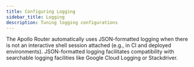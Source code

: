 ```yaml
---
title: Configuring Logging
sidebar_title: Logging
description: Tuning logging configurations
---
```



The Apollo Router automatically uses JSON-formatted logging when there is not an interactive shell session attached (e.g., in CI and deployed environments). JSON-formatted logging facilitates compatibility with searchable logging facilities like Google Cloud Logging or Stackdriver.